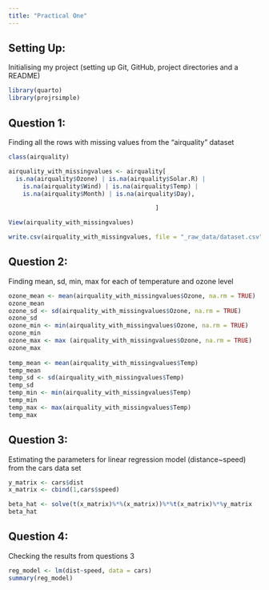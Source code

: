 ```yaml
---
title: "Practical One"
---
```


## Setting Up:

Initialising my project (setting up Git, GitHub, project directories and a README)

```r
library(quarto)
library(projrsimple)
```

## Question 1:

Finding all the rows with missing values from the "airquality" dataset

```r
class(airquality)

airquality_with_missingvalues <- airquality[
  is.na(airquality$Ozone) | is.na(airquality$Solar.R) | 
    is.na(airquality$Wind) | is.na(airquality$Temp) | 
    is.na(airquality$Month) | is.na(airquality$Day),

                                         ]

View(airquality_with_missingvalues)

write.csv(airquality_with_missingvalues, file = "_raw_data/dataset.csv") #saving our manipulated data 

```

## Question 2:

Finding mean, sd, min, max for each of temperature and ozone level

```r
ozone_mean <- mean(airquality_with_missingvalues$Ozone, na.rm = TRUE)
ozone_mean
ozone_sd <- sd(airquality_with_missingvalues$Ozone, na.rm = TRUE)
ozone_sd
ozone_min <- min(airquality_with_missingvalues$Ozone, na.rm = TRUE)
ozone_min
ozone_max <- max (airquality_with_missingvalues$Ozone, na.rm = TRUE)
ozone_max
  
temp_mean <- mean(airquality_with_missingvalues$Temp)
temp_mean
temp_sd <- sd(airquality_with_missingvalues$Temp)
temp_sd
temp_min <- min(airquality_with_missingvalues$Temp)
temp_min
temp_max <- max(airquality_with_missingvalues$Temp)
temp_max
```

## Question 3:

Estimating the parameters for linear regression model (distance\~speed) from the cars data set

```r
y_matrix <- cars$dist
x_matrix <- cbind(1,cars$speed)

beta_hat <- solve(t(x_matrix)%*%(x_matrix))%*%t(x_matrix)%*%y_matrix
beta_hat

```

## Question 4:

Checking the results from questions 3

```r
reg_model <- lm(dist~speed, data = cars)
summary(reg_model)
```